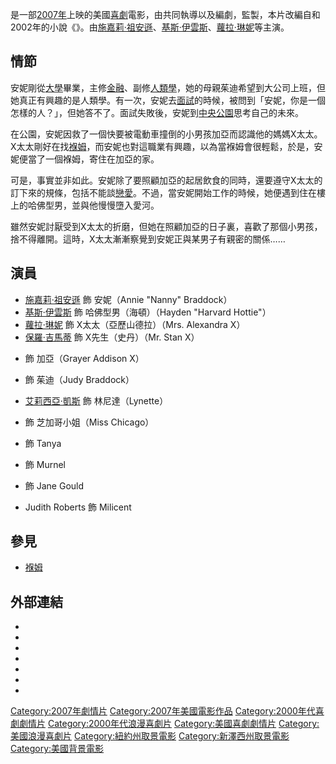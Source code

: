 {{noteTA
|T=zh-hans:保姆日记;zh-hant:保姆日記;zh-hk:保姆日記;zh-tw:豪門保姆日記;zh-mo:保姆日記;
|G1=Movie
|G2=Show
}}
{{Infobox Film
| name               = 保姆日记
| original_name      = {{lang|en|''The Nanny Diaries''}}
| image              = Nanny diaries .jpg
| caption            = 宣傳海報
| director           = {{link-en|莎麗·斯普林格·伯曼和羅伯特·普希尼|Shari Springer Berman and Robert Pulcini|莎麗·斯普林格·伯曼<br />羅伯特·普希尼}}
| producer           = {{link-en|理查·N·葛萊斯頓|Richard N. Gladstein}}
| writer             = 莎麗·斯普林格·伯曼<br />羅伯特·普希尼
| based_on           = 《''{{link-en|The Nanny Diaries|The Nanny Diaries}}''》<br />作者：{{link-en|愛瑪·麥勞夫林|Emma McLaughlin}}、{{link-en|尼古拉·克勞絲|Nicola Kraus}}
| starring           = [[施嘉莉·祖安遜|施嘉莉·祖安遜]]<br />[[基斯·伊雲斯|基斯·伊雲斯]]<br />[[蘿拉·琳妮|蘿拉·琳妮]]<br />[[保羅·吉馬蒂|保羅·吉馬蒂]]<br />{{link-en|尼可拉斯·阿特|Nicholas Art}}<br />[[艾莉西亞·凱斯|艾莉西亞·凱斯]]<br />{{link-en|多納·墨非|Donna Murphy}}
| music              = Mark Suozzo
| cinematography     = {{link-en|泰瑞·史泰西|Terry Stacey}}
| editing            = Robert Pulcini
| production_company = FilmColony
| distributor        = [[溫斯坦影業|溫斯坦影業]]<br />[[米高梅公司|米高梅公司]]
| released           = {{flagicon|United States}} {{flagicon|Canada}}<br /> 2007年8月24日<br />{{flagicon|Hong Kong}} 2007年9月25日 <br />{{flagicon|Australia}} 2007年9月27日<br />{{flagicon|Taiwan}} 2007年10月9日<br />{{flagicon|United Kingdom}} 2007年10月12日
| runtime            =  106分鐘
| country            = {{flagicon|United States}}美國
| language           = [[英語|英語]]
| budget             = $20,000,000 [[美元|美元]]
| gross              = $44,638,886 [[美元|美元]]（全球）
| preceded_by        = 
| followed_by        = 
| amg_id             = 1:347615
| imdb_id            = 0489237
| cn_name            = 保姆日記
| hk_name            = 保姆日記
| tw_name            = 豪門保姆日記
}}

{{作品名稱|name=''The Nanny Diaries''|hk=保姆日記|tw=豪門保姆日記|equiv-cn=hk}}是一部[[2007年電影|2007年]]上映的美國[[喜劇|喜劇]]電影，由{{link-en|莎麗·斯普林格·伯曼和羅伯特·普希尼|Shari Springer Berman and Robert Pulcini}}共同執導以及編劇，{{link-en|理查·N·葛萊斯頓|Richard N. Gladstein}}監製，本片改編自{{link-en|愛瑪·麥勞夫林|Emma McLaughlin}}和{{link-en|尼古拉·克勞絲|Nicola Kraus}}2002年的小說《''{{link-en|The Nanny Diaries|The Nanny Diaries}}''》。由[[施嘉莉·祖安遜|施嘉莉·祖安遜]]、[[基斯·伊雲斯|基斯·伊雲斯]]、[[蘿拉·琳妮|蘿拉·琳妮]]等主演。

== 情節 ==
安妮剛從[[大學|大學]]畢業，主修[[金融|金融]]、副修[[人類學|人類學]]，她的母親茱迪希望到大公司上班，但她真正有興趣的是人類學。有一次，安妮去[[面試|面試]]的時候，被問到「安妮，你是一個怎樣的人？」，但她答不了。面試失敗後，安妮到[[中央公園_(紐約市)|中央公園]]思考自己的未來。

在公園，安妮因救了一個快要被電動車撞倒的小男孩加亞而認識他的媽媽X太太。X太太剛好在找[[褓姆|褓姆]]，而安妮也對這職業有興趣，以為當褓姆會很輕鬆，於是，安妮便當了一個褓姆，寄住在加亞的家。

可是，事實並非如此。安妮除了要照顧加亞的起居飲食的同時，還要遵守X太太的訂下來的規條，包括不能談[[戀愛|戀愛]]。不過，當安妮開始工作的時候，她便遇到住在樓上的哈佛型男，並與他慢慢墮入愛河。

雖然安妮討厭受到X太太的折磨，但她在照顧加亞的日子裏，喜歡了那個小男孩，捨不得離開。這時，X太太漸漸察覺到安妮正與某男子有親密的關係……

== 演員 ==
* [[施嘉莉·祖安遜|施嘉莉·祖安遜]] 飾 安妮（Annie "Nanny" Braddock）
* [[基斯·伊雲斯|基斯·伊雲斯]] 飾 哈佛型男（海頓）（Hayden "Harvard Hottie"）
* [[蘿拉·琳妮|蘿拉·琳妮]] 飾 X太太（亞歷山德拉）（Mrs. Alexandra X）
* [[保羅·吉馬蒂|保羅·吉馬蒂]] 飾 X先生（史丹）（Mr. Stan X）
* {{link-en|尼可拉斯·阿特|Nicholas Art}} 飾 加亞（Grayer Addison X）
* {{link-en|多納·墨非|Donna Murphy}} 飾 茱迪（Judy Braddock）
* [[艾莉西亞·凱斯|艾莉西亞·凱斯]] 飾 林尼達（Lynette）
* {{link-en|尼娜·甘比拉斯|Nina Garbiras}} 飾 芝加哥小姐（Miss Chicago）
* {{link-en|Brande Roderick|Brande Roderick}} 飾 Tanya
* {{link-en|Heather Simms|Heather Simms}} 飾 Murnel
* {{link-en|茱莉·懷特|Julie White}} 飾 Jane Gould
* Judith Roberts 飾 Milicent

== 參見 ==
* [[褓姆|褓姆]]

== 外部連結 ==
* {{IMDb title|0489237|The Nanny Diaries}}
* {{Amg movie|347615|The Nanny Diaries}}
* {{tcmdb title|id=642007}}
* {{AFI film|id=64402|title=The Nanny Diaries}}
* {{mojo title|nannydiaries|The Nanny Diaries}}
* {{rotten-tomatoes|nanny_diaries|The Nanny Diaries}}
* {{metacritic film|nannydiaries|The Nanny Diaries}}

{{艾莉西亚·凯斯}}
{{DEFAULTSORT:Nanny Diaries}}
[[Category:2007年劇情片|Category:2007年劇情片]]
[[Category:2007年美國電影作品|Category:2007年美國電影作品]]
[[Category:2000年代喜劇劇情片|Category:2000年代喜劇劇情片]]
[[Category:2000年代浪漫喜劇片|Category:2000年代浪漫喜劇片]]
[[Category:美國喜劇劇情片|Category:美國喜劇劇情片]]
[[Category:美國浪漫喜劇片|Category:美國浪漫喜劇片]]
[[Category:紐約州取景電影|Category:紐約州取景電影]]
[[Category:新澤西州取景電影|Category:新澤西州取景電影]]
[[Category:美國背景電影|Category:美國背景電影]]